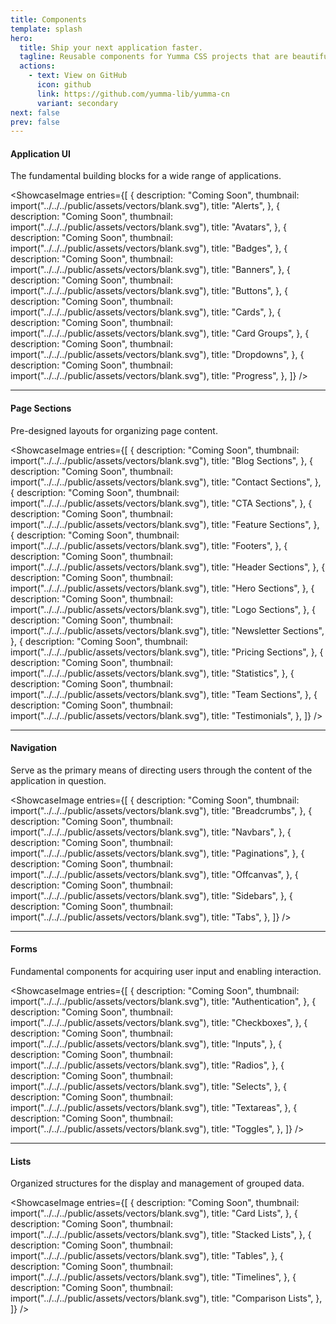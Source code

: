 ```yaml
---
title: Components
template: splash
hero:
  title: Ship your next application faster.
  tagline: Reusable components for Yumma CSS projects that are beautiful, mobile-friendly, and highly customizable.
  actions:
    - text: View on GitHub
      icon: github
      link: https://github.com/yumma-lib/yumma-cn
      variant: secondary
next: false
prev: false
---
```


#### Application UI

 The fundamental building blocks for a wide range of applications.

<ShowcaseImage
  entries={[
    {
      description: "Coming Soon",
      thumbnail: import("../../../public/assets/vectors/blank.svg"),
      title: "Alerts",
    },
    {
      description: "Coming Soon",
      thumbnail: import("../../../public/assets/vectors/blank.svg"),
      title: "Avatars",
    },
    {
      description: "Coming Soon",
      thumbnail: import("../../../public/assets/vectors/blank.svg"),
      title: "Badges",
    },
    {
      description: "Coming Soon",
      thumbnail: import("../../../public/assets/vectors/blank.svg"),
      title: "Banners",
    },
    {
      description: "Coming Soon",
      thumbnail: import("../../../public/assets/vectors/blank.svg"),
      title: "Buttons",
    },
    {
      description: "Coming Soon",
      thumbnail: import("../../../public/assets/vectors/blank.svg"),
      title: "Cards",
    },
    {
      description: "Coming Soon",
      thumbnail: import("../../../public/assets/vectors/blank.svg"),
      title: "Card Groups",
    },
    {
      description: "Coming Soon",
      thumbnail: import("../../../public/assets/vectors/blank.svg"),
      title: "Dropdowns",
    },
    {
      description: "Coming Soon",
      thumbnail: import("../../../public/assets/vectors/blank.svg"),
      title: "Progress",
    },
  ]}
/>

---

#### Page Sections

Pre-designed layouts for organizing page content.

<ShowcaseImage
  entries={[
    {
      description: "Coming Soon",
      thumbnail: import("../../../public/assets/vectors/blank.svg"),
      title: "Blog Sections",
    },
    {
      description: "Coming Soon",
      thumbnail: import("../../../public/assets/vectors/blank.svg"),
      title: "Contact Sections",
    },
    {
      description: "Coming Soon",
      thumbnail: import("../../../public/assets/vectors/blank.svg"),
      title: "CTA Sections",
    },
    {
      description: "Coming Soon",
      thumbnail: import("../../../public/assets/vectors/blank.svg"),
      title: "Feature Sections",
    },
    {
      description: "Coming Soon",
      thumbnail: import("../../../public/assets/vectors/blank.svg"),
      title: "Footers",
    },
    {
      description: "Coming Soon",
      thumbnail: import("../../../public/assets/vectors/blank.svg"),
      title: "Header Sections",
    },
    {
      description: "Coming Soon",
      thumbnail: import("../../../public/assets/vectors/blank.svg"),
      title: "Hero Sections",
    },
    {
      description: "Coming Soon",
      thumbnail: import("../../../public/assets/vectors/blank.svg"),
      title: "Logo Sections",
    },
    {
      description: "Coming Soon",
      thumbnail: import("../../../public/assets/vectors/blank.svg"),
      title: "Newsletter Sections",
    },
    {
      description: "Coming Soon",
      thumbnail: import("../../../public/assets/vectors/blank.svg"),
      title: "Pricing Sections",
    },
    {
      description: "Coming Soon",
      thumbnail: import("../../../public/assets/vectors/blank.svg"),
      title: "Statistics",
    },
    {
      description: "Coming Soon",
      thumbnail: import("../../../public/assets/vectors/blank.svg"),
      title: "Team Sections",
    },
    {
      description: "Coming Soon",
      thumbnail: import("../../../public/assets/vectors/blank.svg"),
      title: "Testimonials",
    },
  ]}
/>

---

#### Navigation

Serve as the primary means of directing users through the content of the application in question.

<ShowcaseImage
  entries={[
    {
      description: "Coming Soon",
      thumbnail: import("../../../public/assets/vectors/blank.svg"),
      title: "Breadcrumbs",
    },
    {
      description: "Coming Soon",
      thumbnail: import("../../../public/assets/vectors/blank.svg"),
      title: "Navbars",
    },
    {
      description: "Coming Soon",
      thumbnail: import("../../../public/assets/vectors/blank.svg"),
      title: "Paginations",
    },
    {
      description: "Coming Soon",
      thumbnail: import("../../../public/assets/vectors/blank.svg"),
      title: "Offcanvas",
    },
    {
      description: "Coming Soon",
      thumbnail: import("../../../public/assets/vectors/blank.svg"),
      title: "Sidebars",
    },
    {
      description: "Coming Soon",
      thumbnail: import("../../../public/assets/vectors/blank.svg"),
      title: "Tabs",
    },
  ]}
/>

---

#### Forms

Fundamental components for acquiring user input and enabling interaction.

<ShowcaseImage
  entries={[
    {
      description: "Coming Soon",
      thumbnail: import("../../../public/assets/vectors/blank.svg"),
      title: "Authentication",
    },
    {
      description: "Coming Soon",
      thumbnail: import("../../../public/assets/vectors/blank.svg"),
      title: "Checkboxes",
    },
    {
      description: "Coming Soon",
      thumbnail: import("../../../public/assets/vectors/blank.svg"),
      title: "Inputs",
    },
    {
      description: "Coming Soon",
      thumbnail: import("../../../public/assets/vectors/blank.svg"),
      title: "Radios",
    },
    {
      description: "Coming Soon",
      thumbnail: import("../../../public/assets/vectors/blank.svg"),
      title: "Selects",
    },
    {
      description: "Coming Soon",
      thumbnail: import("../../../public/assets/vectors/blank.svg"),
      title: "Textareas",
    },
    {
      description: "Coming Soon",
      thumbnail: import("../../../public/assets/vectors/blank.svg"),
      title: "Toggles",
    },
  ]}
/>

---

#### Lists

Organized structures for the display and management of grouped data.

<ShowcaseImage
  entries={[
    {
      description: "Coming Soon",
      thumbnail: import("../../../public/assets/vectors/blank.svg"),
      title: "Card Lists",
    },
    {
      description: "Coming Soon",
      thumbnail: import("../../../public/assets/vectors/blank.svg"),
      title: "Stacked Lists",
    },
    {
      description: "Coming Soon",
      thumbnail: import("../../../public/assets/vectors/blank.svg"),
      title: "Tables",
    },
    {
      description: "Coming Soon",
      thumbnail: import("../../../public/assets/vectors/blank.svg"),
      title: "Timelines",
    },
    {
      description: "Coming Soon",
      thumbnail: import("../../../public/assets/vectors/blank.svg"),
      title: "Comparison Lists",
    },
  ]}
/>
